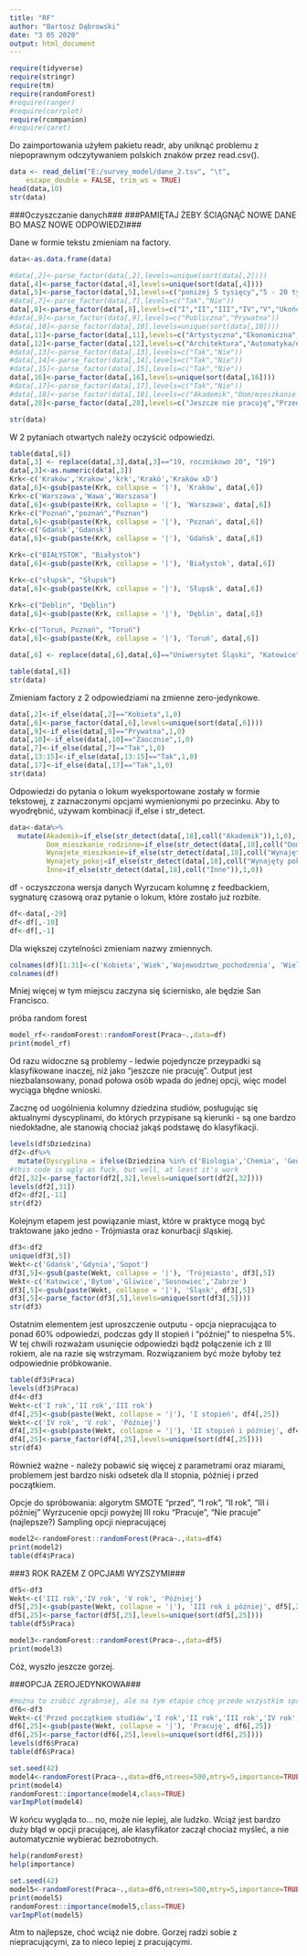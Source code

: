 ---
title: "RF"
author: "Bartosz Dąbrowski"
date: "3 05 2020"
output: html_document
---

```{r }
require(tidyverse)
require(stringr)
require(tm)
require(randomForest)
#require(ranger)
#require(corrplot)
require(rcompanion)
#require(caret)
```

Do zaimportowania użyłem pakietu readr, aby uniknąć problemu z niepoprawnym odczytywaniem polskich znaków przez read.csv().

```{r }
data <- read_delim("E:/survey_model/dane_2.tsv", "\t", 
    escape_double = FALSE, trim_ws = TRUE)
head(data,10)
str(data)
```

###Oczyszczanie danych###
###PAMIĘTAJ ŻEBY ŚCIĄGNĄĆ NOWE DANE BO MASZ NOWE ODPOWIEDZI###

Dane w formie tekstu zmieniam na factory.

```{r }
data<-as.data.frame(data)

#data[,2]<-parse_factor(data[,2],levels=unique(sort(data[,2])))
data[,4]<-parse_factor(data[,4],levels=unique(sort(data[,4])))
data[,5]<-parse_factor(data[,5],levels=c("poniżej 5 tysięcy","5 - 20 tysięcy","20 - 100 tysięcy", "100 - 200 tysięcy","200 - 500 tysięcy","powyżej 500 tysięcy"))
#data[,7]<-parse_factor(data[,7],levels=c("Tak","Nie"))
data[,8]<-parse_factor(data[,8],levels=c("I","II","III","IV","V","Ukończyłem/ukończyłam studia"))
#data[,9]<-parse_factor(data[,9],levels=c("Publiczna","Prywatna"))
#data[,10]<-parse_factor(data[,10],levels=unique(sort(data[,10])))
data[,11]<-parse_factor(data[,11],levels=c("Artystyczna","Ekonomiczna","Pedagogiczna","Techniczna","Uniwersytet","Inna"))
data[,12]<-parse_factor(data[,12],levels=c("Architektura","Automatyka/elektrotechnika","Biologia","Chemia","Dziennikarstwo/komunikacja społeczna","Ekonometria","Ekonomia/finanse","Farmacja","Filologia","Fizyka/astronomia","Geografia","Historia","Informatyka/telekomunikacja","Inżynieria biomedyczna","Inżynieria chemiczna","Inżynieria lądowa/budownictwo/transport","Inżynieria materiałowa","Inżynieria mechaniczna","Inżynieria środowiska/energetyka/górnictwo","Kulturoznawstwo/religioznawstwo","Matematyka","Medycyna","Nauki o bezpieczeństwie","Pedagogika","Prawo/administracja","Psychologia","Socjologia","Sztuki piękne","Technologia żywności","Weterynaria/zootechnika","Zarządzanie","Inne"))
#data[,13]<-parse_factor(data[,13],levels=c("Tak","Nie"))
#data[,14]<-parse_factor(data[,14],levels=c("Tak","Nie"))
#data[,15]<-parse_factor(data[,15],levels=c("Tak","Nie"))
data[,16]<-parse_factor(data[,16],levels=unique(sort(data[,16])))
#data[,17]<-parse_factor(data[,17],levels=c("Tak","Nie"))
#data[,18]<-parse_factor(data[,18],levels=c("Akademik","Dom/mieszkanie rodzinne","Wynajęte mieszkanie","Wynajęty pokój","Inne"))
data[,28]<-parse_factor(data[,28],levels=c("Jeszcze nie pracuję","Przed początkiem studiów","I rok","II rok", "III rok","IV rok","V rok", "Później"))

str(data)
```

W 2 pytaniach otwartych należy oczyścić odpowiedzi.

```{r}
table(data[,6])
data[,3] <- replace(data[,3],data[,3]=="19, rocznikowo 20", "19")
data[,3]<-as.numeric(data[,3])
Krk<-c('Kraków','Krakow','krk','Krakó','Kraków xD')
data[,6]<-gsub(paste(Krk, collapse = '|'), 'Kraków', data[,6])
Krk<-c('Warszawa','Wawa','Warszasa')
data[,6]<-gsub(paste(Krk, collapse = '|'), 'Warszawa', data[,6])
Krk<-c("Poznań","poznań","Poznan")
data[,6]<-gsub(paste(Krk, collapse = '|'), 'Poznań', data[,6])
Krk<-c('Gdańsk','Gdansk')
data[,6]<-gsub(paste(Krk, collapse = '|'), 'Gdańsk', data[,6])

Krk<-c("BIAŁYSTOK", "Białystok")
data[,6]<-gsub(paste(Krk, collapse = '|'), 'Białystok', data[,6])

Krk<-c("słupsk", "Słupsk")
data[,6]<-gsub(paste(Krk, collapse = '|'), 'Słupsk', data[,6])

Krk<-c("Deblin", "Dęblin")
data[,6]<-gsub(paste(Krk, collapse = '|'), 'Dęblin', data[,6])

Krk<-c("Toruń, Poznań", "Toruń")
data[,6]<-gsub(paste(Krk, collapse = '|'), 'Toruń', data[,6])

data[,6] <- replace(data[,6],data[,6]=="Uniwersytet Śląski", "Katowice")

table(data[,6])
str(data)
```

Zmieniam factory z 2 odpowiedziami na zmienne zero-jedynkowe.

```{r}
data[,2]<-if_else(data[,2]=="Kobieta",1,0)
data[,6]<-parse_factor(data[,6],levels=unique(sort(data[,6])))
data[,9]<-if_else(data[,9]=="Prywatna",1,0)
data[,10]<-if_else(data[,10]=="Zaocznie",1,0)
data[,7]<-if_else(data[,7]=="Tak",1,0)
data[,13:15]<-if_else(data[,13:15]=="Tak",1,0)
data[,17]<-if_else(data[,17]=="Tak",1,0)
str(data)
```

Odpowiedzi do pytania o lokum wyeksportowane zostały w formie tekstowej, z zaznaczonymi opcjami wymienionymi po przecinku. Aby to wyodrębnić, używam kombinacji if_else i str_detect.

```{r}
data<-data%>%
  mutate(Akademik=if_else(str_detect(data[,18],coll("Akademik")),1,0),
         Dom_mieszkanie_rodzinne=if_else(str_detect(data[,18],coll("Dom/mieszkanie rodzinne")),1,0),
         Wynajete_mieszkanie=if_else(str_detect(data[,18],coll("Wynajęte mieszkanie")),1,0),
         Wynajety_pokoj=if_else(str_detect(data[,18],coll("Wynajęty pokój")),1,0),
         Inne=if_else(str_detect(data[,18],coll("Inne")),1,0))
```
df - oczyszczona wersja danych
Wyrzucam kolumnę z feedbackiem, sygnaturę czasową oraz pytanie o lokum, które zostało już rozbite.

```{r}
df<-data[,-29]
df<-df[,-18]
df<-df[,-1]
```

Dla większej czytelności zmieniam nazwy zmiennych.

```{r}
colnames(df)[1:31]<-c('Kobieta','Wiek','Wojewodztwo_pochodzenia', 'Wielkosc_miasta', 'Miasto', 'Wiecej_kierunkow', 'Rok','Prywatna','Zaocznie', 'Typ','Dziedzina','Kola','Organizacje','Samorzad','Srednia','Stypendium','Wiodace','Zapychacze','Zapychacze_dobor','Jezyk','Organizacja_uczelni','Plany','Trudnosc','Przydatnosc','Ogolna_ocena','Praca','Akademik','Dom_mieszkanie_rodzinne','Wynajete_mieszkanie','Wynajety_pokoj','Inne')
colnames(df)
```

Mniej więcej w tym miejscu zaczyna się ściernisko, ale będzie San Francisco.

próba random forest

```{r}
model_rf<-randomForest::randomForest(Praca~.,data=df)
print(model_rf)
```

Od razu widoczne są problemy - ledwie pojedyncze przeypadki są klasyfikowane inaczej, niż jako "jeszcze nie pracuję". Output jest niezbalansowany, ponad połowa osób wpada do jednej opcji, więc model wyciąga błędne wnioski.

Zacznę od uogólnienia kolumny dziedzina studiów, posługując się aktualnymi dyscyplinami, do których przypisane są kierunki - są one bardzo niedokładne, ale stanowią chociaż jakąś podstawę do klasyfikacji.

```{r}
levels(df$Dziedzina)
df2<-df%>%
  mutate(Dyscyplina = ifelse(Dziedzina %in% c('Biologia','Chemia', 'Geografia'),'Nauki przyrodnicze',ifelse(Dziedzina %in% c('Psychologia','Socjologia','Zarządzanie','Nauki o bezpieczeństwie','Pedagogika','Ekonomia/finanse','Ekonometria','Prawo/administracja','Dziennikarstwo/komunikacja społeczna'),'Nauki spoleczne',ifelse(Dziedzina %in% c('Inżynieria biomedyczna','Inżynieria chemiczna','Inżynieria materiałowa','Inżynieria mechaniczna','Inżynieria środowiska/energetyka/górnictwo','Inżynieria lądowa/budownictwo/transport',"Architektura","Automatyka/elektrotechnika"),'Nauki inzynieryjno-techniczne',ifelse(Dziedzina %in% c('Historia','Kulturoznawstwo/religioznawstwo',"Filologia"),'Nauki humanistyczne',ifelse(Dziedzina %in% c('Medycyna','Farmacja'),'Nauki o zdrowiu',ifelse(Dziedzina %in% c('Fizyka/astronomia','Informatyka/telekomunikacja',"Matematyka"),'Nauki scisle',ifelse(Dziedzina %in% c("Technologia żywności","Weterynaria/zootechnika" ),'Nauki rolnicze',levels(df$Dziedzina)[Dziedzina]))))))))
#this code is ugly as fuck, but well, at least it's work
df2[,32]<-parse_factor(df2[,32],levels=unique(sort(df2[,32])))
levels(df2[,31])
df2<-df2[,-11]
str(df2)
```

Kolejnym etapem jest powiązanie miast, które w praktyce mogą być traktowane jako jedno - Trójmiasta oraz konurbacji śląskiej.

```{r}
df3<-df2
unique(df3[,5])
Wekt<-c('Gdańsk','Gdynia','Sopot')
df3[,5]<-gsub(paste(Wekt, collapse = '|'), 'Trójmiasto', df3[,5])
Wekt<-c('Katowice','Bytom','Gliwice','Sosnowiec','Zabrze')
df3[,5]<-gsub(paste(Wekt, collapse = '|'), 'Śląsk', df3[,5])
df3[,5]<-parse_factor(df3[,5],levels=unique(sort(df3[,5])))
str(df3)
```

Ostatnim elementem jest uproszczenie outputu - opcja niepracująca to ponad 60% odpowiedzi, podczas gdy II stopień i "później" to niespełna 5%. W tej chwili rozważam usunięcie odpowiedzi bądź połączenie ich z III rokiem, ale na razie się wstrzymam. Rozwiązaniem być może byłoby też odpowiednie próbkowanie.

```{r}
table(df3$Praca)
levels(df3$Praca)
df4<-df3
Wekt<-c('I rok','II rok','III rok')
df4[,25]<-gsub(paste(Wekt, collapse = '|'), 'I stopień', df4[,25])
Wekt<-c('IV rok', 'V rok', 'Później')
df4[,25]<-gsub(paste(Wekt, collapse = '|'), 'II stopień i później', df4[,25])
df4[,25]<-parse_factor(df4[,25],levels=unique(sort(df4[,25])))
str(df4)
```

Również ważne - należy pobawić się więcej z parametrami oraz miarami, problemem jest bardzo niski odsetek dla II stopnia, później i przed początkiem.

Opcje do spróbowania:
algorytm SMOTE
"przed", "I rok", "II rok", "III i później"
Wyrzucenie opcji powyżej III roku
"Pracuje", "Nie pracuje" (najlepsze?)
Sampling opcji niepracującej

```{r}
model2<-randomForest::randomForest(Praca~.,data=df4)
print(model2)
table(df4$Praca)
```


###3 ROK RAZEM Z OPCJAMI WYZSZYMI###

```{r}
df5<-df3
Wekt<-c('III rok','IV rok', 'V rok', 'Później')
df5[,25]<-gsub(paste(Wekt, collapse = '|'), 'III rok i później', df5[,25])
df5[,25]<-parse_factor(df5[,25],levels=unique(sort(df5[,25])))
table(df5$Praca)
```

```{r}
model3<-randomForest::randomForest(Praca~.,data=df5)
print(model3)
```

Cóż, wyszło jeszcze gorzej.

###OPCJA ZEROJEDYNKOWA###

```{r}
#można to zrobić zgrabniej, ale na tym etapie chcę przede wszystkim sprawdzić, czy przyniesie to znaczącą poprawę
df6<-df3
Wekt<-c('Przed początkiem studiów','I rok','II rok','III rok','IV rok', 'V rok', 'Później')
df6[,25]<-gsub(paste(Wekt, collapse = '|'), 'Pracuję', df6[,25])
df6[,25]<-parse_factor(df6[,25],levels=unique(sort(df6[,25])))
levels(df6$Praca)
table(df6$Praca)
```

```{r}
set.seed(42)
model4<-randomForest(Praca~.,data=df6,ntrees=500,mtry=5,importance=TRUE)
print(model4)
randomForest::importance(model4,class=TRUE)
varImpPlot(model4)
```

W końcu wygląda to... no, może nie lepiej, ale ludzko. Wciąż jest bardzo duży błąd w opcji pracującej, ale klasyfikator zaczął chociaż myśleć, a nie automatycznie wybierać bezrobotnych.

```{r}
help(randomForest)
help(importance)
```

```{r}
set.seed(42)
model5<-randomForest(Praca~.,data=df6,ntrees=500,mtry=5,importance=TRUE,sampsize=c(120,120))
print(model5)
randomForest::importance(model5,class=TRUE)
varImpPlot(model5)
```

Atm to najlepsze, choć wciąż nie dobre. Gorzej radzi sobie z niepracującymi, za to nieco lepiej z pracującymi.